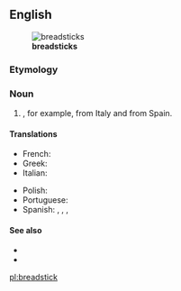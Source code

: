 ==English==
[[File:Grissini.jpg|thumb|'''breadsticks''']]

===Etymology===
{{compound|bread|stick|lang=en}}

===Noun===
{{en-noun}}

# {{l|en|A long, very slender [[loaf]] of [[crisp]] bread smaller than a [[baguette]]}}, for example, {{m|it|grissini}} from Italy and {{m|es|rosquilletas}} from Spain.

====Translations====
{{trans-top|slander loaf of crisp bread}}
* French: {{t+|fr|gressin|m}}
* Greek: {{t+|el|κριτσίνι|n}}
* Italian: {{t+|it|grissino|m}}
{{trans-mid}}
* Polish: {{t+|pl|paluszek|m}}
* Portuguese: {{t|pt|gressino|m}}
* Spanish: {{t|es|grisín|m}}, {{t|es|palillo de pan|m}}, {{qualifier|South America}} {{t|es|colín|m}}, {{qualifier|Southern Spain}} {{t+|es|pico|m}}
{{trans-bottom}}

====See also====
* {{pedia}}
* {{commonslite|Category:Grissini}}

[[pl:breadstick]]